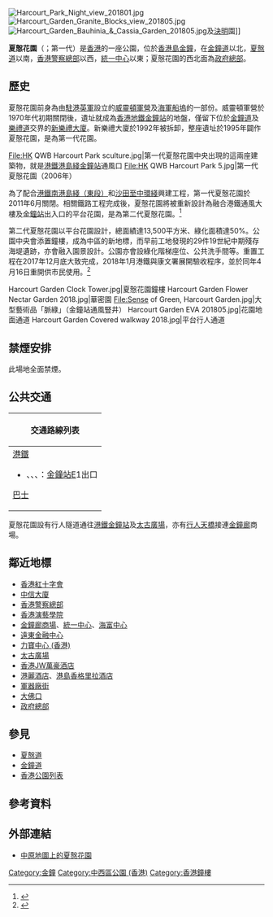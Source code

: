 {{NoteTA
|G1 = Unit
}}
{{Infobox park
| name = 夏慤花園<br />{{lang|en|Harcourt Garden}}
| native_name = 夏慤花園<br />{{lang|en|Harcourt Park}}
| image = Harcourt Garden Grand Lawn 201805.jpg
| image_caption = 日間的第二代夏慤花園（2018年）
| type = 
| location = {{HKG}}[[香港島|香港島]][[金鐘|金鐘]]
| coordinates = 
| area = 約13,500平方米
| opened = 1995年
| operator = [[康樂及文化事務署|康樂及文化事務署]]
| visitation_num = 
| open = 
| former = 由[[駐港英軍|駐港英軍]]設立的威靈頓軍營及海軍船塢的一部份
}}
[[File:Harcourt_Park_Night_view_201801.jpg|thumb]]
[[File:Harcourt_Garden_Granite_Blocks_view_201805.jpg|thumb]]
[[File:Harcourt_Garden_Bauhinia_&_Cassia_Garden_201805.jpg|thumb]]及[[決明|決明]]園]]

'''夏慤花園'''（{{lang-en|Harcourt Garden}}；第一代{{lang-en|Harcourt Park}}）是[[香港|香港]]的一座公園，位於[[香港島|香港島]][[金鐘|金鐘]]，在[[金鐘道|金鐘道]]以北，[[夏慤道|夏慤道]]以南，[[香港警察總部|香港警察總部]]以西，[[統一中心|統一中心]]以東；夏慤花園的西北面為[[政府總部_(香港)|政府總部]]。

==歷史==
夏慤花園前身為由[[駐港英軍|駐港英軍]]設立的[[威靈頓軍營|威靈頓軍營]]及[[海軍船塢|海軍船塢]]的一部份。威靈頓軍營於1970年代初期關閉後，遺址就成為[[香港地鐵|香港地鐵]][[金鐘站|金鐘站]]的地盤，僅留下位於[[金鐘道|金鐘道]]及[[樂禮道|樂禮道]]交界的[[新樂禮大廈|新樂禮大廈]]。新樂禮大廈於1992年被拆卸，整座遺址於1995年闢作夏慤花園，是為第一代花園。

<gallery>
File:HK QWB Harcourt Park sculture.jpg|第一代夏慤花園中央出現的這兩座建築物，就是[[港鐵|港鐵]][[港島綫|港島綫]][[金鐘站|金鐘站]]通風口
File:HK QWB Harcourt Park 5.jpg|第一代夏慤花園（2006年）
</gallery>

為了配合[[港鐵|港鐵]][[南港島綫|南港島綫（東段）]]和[[沙田至中環綫|沙田至中環綫]]興建工程，第一代夏慤花園於2011年6月關閉。相關鐵路工程完成後，夏慤花園將被重新設計為融合港鐵通風大樓及[[金鐘站|金鐘站]]出入口的平台花園，是為第二代夏慤花園。<ref>{{Cite web |url=http://www.mtr.com.hk/chi/projects/sileia/index.php/ADM |title=金鐘站及香港公園-工程簡介 |accessdate=2014-01-30 |archive-date=2013-03-03 |archive-url=https://web.archive.org/web/20130303071741/http://www.mtr.com.hk/chi/projects/sileia/index.php/ADM |dead-url=no }}</ref>

第二代夏慤花園以平台花園設計，總面績達13,500平方米、綠化面積達50%。公園中央會添置鐘樓，成為中區的新地標，而早前工地發現的29件19世紀中期殘存海堤遺跡，亦會融入園景設計。公園亦會設綠化階梯座位、公共洗手間等。重置工程在2017年12月底大致完成，2018年1月港鐵與康文署展開驗收程序，並於同年4月16日重開供市民使用。<ref>{{cite news|title=夏慤花園重開|url=http://www.news.gov.hk/chi/2018/04/20180416/20180416_112025_446.html?type=ticker|accessdate=2018-04-16|publisher=香港政府新聞網|date=2018-04-16|archive-date=2018-04-16|archive-url=https://web.archive.org/web/20180416200659/http://www.news.gov.hk/chi/2018/04/20180416/20180416_112025_446.html?type=ticker|dead-url=no}}</ref>

<gallery>
Harcourt Garden Clock Tower.jpg|夏慤花園鐘樓
Harcourt Garden Flower Nectar Garden 2018.jpg|華密園
File:Sense of Green, Harcourt Garden.jpg|大型藝術品「脈綠」（金鐘站通風豎井）
Harcourt Garden EVA 201805.jpg|花園地面通道
Harcourt Garden Covered walkway 2018.jpg|平台行人通道
</gallery>

==禁煙安排==
此場地全面禁煙。

==公共交通==
{| class="mw-collapsible mw-collapsed wikitable" style="margin: 0 auto; width: auto;" 
! 交通路線列表
|-
|
;[[港鐵|港鐵]]
*{{港鐵路線標誌|TWL}}、{{港鐵路線標誌|ISL}}、{{港鐵路線標誌|SIL}}、{{港鐵路線標誌|EAL}}：[[金鐘站|金鐘站]]E1出口
;[[香港巴士|巴士]]
{{港島巴士簡單列表|1|2|5B|5X|6|6A|6X|10|11|12A|12M|15|18|23|23B|25|26|37A|37B|37X|40|40M|66|70|70A|75|90|90B|90C|97|260|511|629|720|720A|720P|722|780|788|789|N8X|N90}}
{{過海隧道巴士簡單列表|101|103|104|109|111|111P|113|115|115P|182|182X|307|307A|601|601P|603|603A|603P|619|619X|641|673|680|680X|681|681P|690|900|905|907B|907C|914|930|930A|930X|934|934A|935|936|936A|948|960|960C|960P|960S|961|961P|961S|962|962A|962B|962N|962P|962S|962X|967|968|969|969N|978|978A|980A|980X|981P|982X|985|985A|985B}}
{{過海隧道巴士簡單列表|N121|N182|N307|N368|N373|N619|N680|N691|N930|N962|N969}}
{{大嶼山巴士簡單列表|A11|A17|E11|E11A|E11B|N11|NA11}}{{港島專線小巴簡單列表|10|24A|24M|31|56|56A|56B}}
|}

夏慤花園設有行人隧道通往[[港鐵|港鐵]][[金鐘站|金鐘站]]及[[太古廣場|太古廣場]]，亦有[[人行过街天桥|行人天橋]]接連[[金鐘廊|金鐘廊]]商場。

==鄰近地標==
{{commonscat|Harcourt Park, Hong Kong}}
*[[香港紅十字會|香港紅十字會]]
*[[中信大廈_(香港)|中信大廈]]
*[[香港警察總部|香港警察總部]]
*[[香港演藝學院|香港演藝學院]]
*[[金鐘廊商場|金鐘廊商場]]、[[統一中心|統一中心]]、[[海富中心|海富中心]]
*[[遠東金融中心|遠東金融中心]]
*[[力寶中心_(香港)|力寶中心 (香港)]]
*[[太古廣場|太古廣場]]
*[[香港JW萬豪酒店|香港JW萬豪酒店]]
*[[港麗酒店|港麗酒店]]、[[港島香格里拉酒店|港島香格里拉酒店]]
*[[軍器廠街|軍器廠街]]
*[[大佛口|大佛口]]
*[[政府總部_(香港)|政府總部]]

==參見==
*[[夏慤道|夏慤道]]
*[[金鐘道|金鐘道]]
*[[香港公園列表|香港公園列表]]

==參考資料==
{{reflist}}

==外部連結==
*[http://www.centamap.com/scripts/centamapgif.asp?lg=B5&tp=2&sx=835220&sy=815587&sl=&ss=0&mx=835220&my=815587&vm=&ly=&lb=&ms=2&ca=0&x=835220&y=815587&z=3 中原地圖上的夏慤花園]

{{香港公園}}

[[Category:金鐘|Category:金鐘]]
[[Category:中西區公園_(香港)|Category:中西區公園 (香港)]]
[[Category:香港鐘樓|Category:香港鐘樓]]